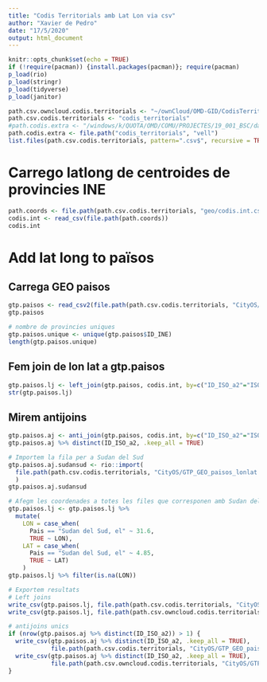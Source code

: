 ```yaml
---
title: "Codis Territorials amb Lat Lon via csv"
author: "Xavier de Pedro"
date: "17/5/2020"
output: html_document
---
```


```r
knitr::opts_chunk$set(echo = TRUE)
if (!require(pacman)) {install.packages(pacman)}; require(pacman)
p_load(rio)
p_load(stringr)
p_load(tidyverse)
p_load(janitor)

```

```r
path.csv.owncloud.codis.territorials <- "~/ownCloud/OMD-GID/CodisTerritorials"
path.csv.codis.territorials <- "codis_territorials"
#path.codis.extra <- "/windows/k/QUOTA/OMD/COMU/PROJECTES/19_001_BSC/dades/codis_territorials"
path.codis.extra <- file.path("codis_territorials", "vell")
list.files(path.csv.codis.territorials, pattern=".csv$", recursive = TRUE)
```

# Carrego latlong de centroides de provincies INE

```r
path.coords <- file.path(path.csv.codis.territorials, "geo/codis.int.csv")
codis.int <- read_csv(file.path(path.coords)) 
codis.int
```


# Add lat long to països

## Carrega GEO paisos

```r
gtp.paisos <- read_csv2(file.path(path.csv.codis.territorials, "CityOS/GTP_GEO_paisos.csv"))
gtp.paisos
```

```r
# nombre de provincies uniques
gtp.paisos.unique <- unique(gtp.paisos$ID_INE)
length(gtp.paisos.unique)
```

## Fem join de lon lat a gtp.paisos

```r
gtp.paisos.lj <- left_join(gtp.paisos, codis.int, by=c("ID_ISO_a2"="ISO2"))
str(gtp.paisos.lj)
```

## Mirem antijoins

```r
gtp.paisos.aj <- anti_join(gtp.paisos, codis.int, by=c("ID_ISO_a2"="ISO2"))
gtp.paisos.aj %>% distinct(ID_ISO_a2, .keep_all = TRUE)
```


```r
# Importem la fila per a Sudan del Sud
gtp.paisos.aj.sudansud <- rio::import(
  file.path(path.csv.codis.territorials, "CityOS/GTP_GEO_paisos_lonlat.antijoins_via_wikipedia.csv")
  )
gtp.paisos.aj.sudansud
```

```r
# Afegm les coordenades a totes les files que corresponen amb Sudan del Sud
gtp.paisos.lj <- gtp.paisos.lj %>% 
  mutate(
    LON = case_when(
      Pais == "Sudan del Sud, el" ~ 31.6,
      TRUE ~ LON),
    LAT = case_when(
      Pais == "Sudan del Sud, el" ~ 4.85,
      TRUE ~ LAT)
    )
gtp.paisos.lj %>% filter(is.na(LON))
```

```r
# Exportem resultats
# Left joins
write_csv(gtp.paisos.lj, file.path(path.csv.codis.territorials, "CityOS/GTP_GEO_paisos_lonlat.csv"))
write_csv(gtp.paisos.lj, file.path(path.csv.owncloud.codis.territorials, "CityOS/GTP_GEO_paisos_lonlat.csv"))

# antijoins unics
if (nrow(gtp.paisos.aj %>% distinct(ID_ISO_a2)) > 1) {
  write_csv(gtp.paisos.aj %>% distinct(ID_ISO_a2, .keep_all = TRUE),
            file.path(path.csv.codis.territorials, "CityOS/GTP_GEO_paisos_lonlat.antijoins.csv"))
  write_csv(gtp.paisos.aj %>% distinct(ID_ISO_a2, .keep_all = TRUE), 
            file.path(path.csv.owncloud.codis.territorials, "CityOS/GTP_GEO_paisos_lonlat.antijoin.csv"))
}

```



